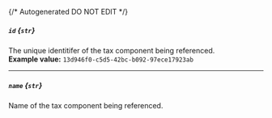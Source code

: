 {/* Autogenerated DO NOT EDIT  */}
##### `id` *{`str`}*
The unique identitifer of the tax component being referenced.
<br/>
**Example value:** `13d946f0-c5d5-42bc-b092-97ece17923ab`

---
##### `name` *{`str`}*
Name of the tax component being referenced.

